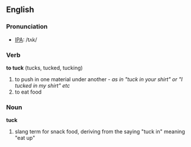 ==English==
===Pronunciation===
*[[IPA]]: /tʌk/
===Verb===
'''to tuck''' (tucks, tucked, tucking)
# to push in one material under another - ''as in "tuck in your shirt" or "I tucked in my shirt" etc''
# to eat food
===Noun===
'''tuck'''
# slang term for snack food, deriving from the saying "tuck in" meaning "eat up"

{{stub}}